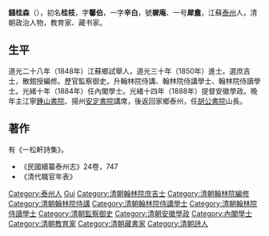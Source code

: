 '''錢桂森'''（{{bd|1830年||1902年||Qian錢}}），初名'''桂枝'''，字'''馨伯'''，一字'''辛白'''，號'''樨庵'''、一号'''犀盦'''，江蘇[[泰州|泰州]]人，清朝政治人物，教育家、藏书家。

==生平==
道光二十八年（1848年）江蘇鄉試舉人，道光三十年（1850年）進士。選庶吉士，散館授編修。歷官監察御史。升翰林院侍講、翰林院侍講學士、翰林院侍讀學士。光緒十年（1884年）任內閣學士。光緒十四年（1888年）提督安徽學政。晚年主江寧[[鍾山書院|鍾山書院]]、揚州[[安定書院|安定書院]]講席，後返回家鄉泰州，任[[胡公書院|胡公書院]]山長。

==著作==
有《一松軒詩集》。

*《民國續纂泰州志》24卷，747
*《清代職官年表》

{{道光三十年庚戌科殿試金榜}}

{{Authority control}}

{{DEFAULTSORT:Qian錢}}
[[Category:泰州人|Category:泰州人]]
[[Category:钱姓|Gui]]
[[Category:清朝翰林院庶吉士|Category:清朝翰林院庶吉士]]
[[Category:清朝翰林院編修|Category:清朝翰林院編修]]
[[Category:清朝翰林院侍講|Category:清朝翰林院侍講]]
[[Category:清朝翰林院侍講學士|Category:清朝翰林院侍講學士]]
[[Category:清朝翰林院侍讀學士|Category:清朝翰林院侍讀學士]]
[[Category:清朝監察御史|Category:清朝監察御史]]
[[Category:清朝安徽學政|Category:清朝安徽學政]]
[[Category:內閣學士|Category:內閣學士]]
[[Category:清朝教育家|Category:清朝教育家]]
[[Category:清朝藏書家|Category:清朝藏書家]]
[[Category:清朝詩人|Category:清朝詩人]]